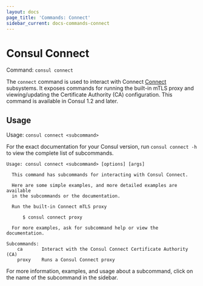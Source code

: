 ```yaml
---
layout: docs
page_title: 'Commands: Connect'
sidebar_current: docs-commands-connect
---
```


# Consul Connect

Command: `consul connect`

The `connect` command is used to interact with Connect
[Connect](/docs/connect/intentions.html) subsystems. It exposes commands for
running the built-in mTLS proxy and viewing/updating the Certificate Authority
(CA) configuration. This command is available in Consul 1.2 and later.

## Usage

Usage: `consul connect <subcommand>`

For the exact documentation for your Consul version, run `consul connect -h` to view
the complete list of subcommands.

```text
Usage: consul connect <subcommand> [options] [args]

  This command has subcommands for interacting with Consul Connect.

  Here are some simple examples, and more detailed examples are available
  in the subcommands or the documentation.

  Run the built-in Connect mTLS proxy

      $ consul connect proxy

  For more examples, ask for subcommand help or view the documentation.

Subcommands:
    ca       Interact with the Consul Connect Certificate Authority (CA)
    proxy    Runs a Consul Connect proxy
```

For more information, examples, and usage about a subcommand, click on the name
of the subcommand in the sidebar.
